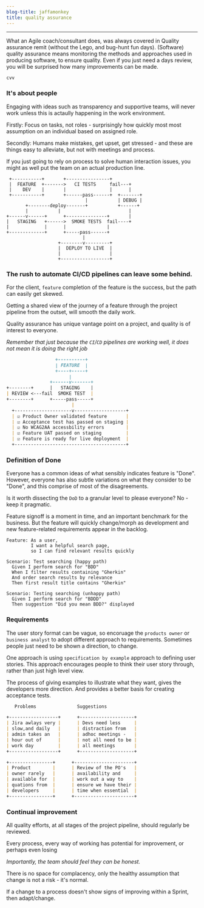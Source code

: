 ```yaml
---
blog-title: jaffamonkey
title: quality assurance
---
```



--- 
What an Agile coach/consultant does, was always covered in Quality assurance remit (without the Lego, and bug-hunt fun days). (Software) quality assurance means monitoring the methods and approaches used in producing software, to ensure quality. Even if you just need a days review, you will be surprised how many improvements can be made.

<CodeWave>

```jsx
cvv
```

### It's about people

Engaging with ideas such as transparency and supportive teams, will never work unless this is actaully happening in the work environment.

Firstly: Focus on tasks, not roles - surprisingly how quickly most most assumption on an individual based on assigned role.

Secondly: Humans make mistakes, get upset, get stressed - and these are things easy to alleviate, but not with meetings and process.

If you just going to rely on process to solve human interaction issues, you might as well put the team on an actual production line.

```gherkin
 +-----------+       +----------------+     
 |  FEATURE  +------->   CI TESTS     fail---+  
 |    DEV    |       |                |      |
 +-----------+       +------pass------+  +-------+
                             |           | DEBUG |     
       +--------deploy-------+           +------+
       |           |                         |
+------v------+      +---------------+       |
|   STAGING   +------>  SMOKE TESTS  fail----+
|             |      |               |
+-------------+      +-----pass------+
                            |
                   +--------v---------+
                   |  DEPLOY TO LIVE  |
                   |                  |
                   +------------------+
```

### The rush to automate CI/CD pipelines can leave some behind.

For the client, `feature` completion of the feature is the success, but the path can easily get skewed.

Getting a shared view of the journey of a feature through the project pipeline from the outset, will smooth the daily work.

Quality assurance has unique vantage point on a project, and quality is of interest to everyone.

_Remember that just because the `CI`/`CD` pipelines are working well, it does not mean it is doing the right job_ 

```markdown
                  +----------+
                  | FEATURE  |
                  +----+-----+
                       |
                +------v-------+      
+--------+      |   STAGING    |       
| REVIEW <---fail  SMOKE TEST  |
+--------+      +-----pass-----+
                        |
  +---------------------v-------------------+
  | ☑ Product Owner validated feature       |
  | ☑ Acceptance test has passed on staging |
  | ☑ No WCAG2AA accessbility errors        |
  | ☑ Feature UAT passed on staging         |
  | ☑ Feature is ready for live deployment  |
  +-----------------------------------------+
```

### Definition of Done

Everyone has a common ideas of what sensibly indicates feature is "Done". However, everyone has also subtle variations on what they consider to be "Done", and this comprise of most of the disagreements.

Is it worth dissecting the `DoD` to a granular level to please everyone? No - keep it pragmatic.

Feature signoff is a moment in time, and an important benchmark for the business. But the feature will quickly change/morph as development and new feature-related requirements appear in the backlog.

```gherkin
Feature: As a user, 
         I want a helpful search page, 
         so I can find relevant results quickly
  
Scenario: Test searching (happy path)
  Given I perform search for "BDD" 
  When I filter results containing "Gherkin"
  And order search results by relevance
  Then first result title contains "Gherkin"

Scenario: Testing searching (unhappy path)
  Given I perform search for "BDDD" 
  Then suggestion "Did you mean BDD?" displayed
```

### Requirements

The user story format can be vague, so encoruage the `products owner` or `business analyst` to adopt different approach to requirements. Sometimes people just need to be shown a direction, to change.

One approach is using `specification by example` approach to defining user stories. This approach encourages people to think their user story through, rather than just high level view.

The process of giving examples to illustrate what they want, gives the developers more direction. And provides a better basis for creating acceptance tests.

```markdown
   Problems               Suggestions

+------------------+      +--------------------+
| Jira awlays very |      | Devs need less     |
| slow,and daily   |      | distraction from   |
| admin takes an   |      | adhoc meetings -   |
| hour out of      |      | not all need to be |
| work day         |      | all meetings       |
+------------------+      +--------------------+

+----------------+      +----------------------+
| Product        |      | Review of the PO's   |
| owner rarely   |      | availability and     |
| available for  |      | work out a way to    |
| quations from  |      | ensure we have their |
| developers     |      | time when essential  |
+----------------+      +----------------------+
```

### Continual improvement

All quality efforts, at all stages of the project pipeline, should regularly be reviewed.

Every process, every way of working has potential for improvement, or perhaps even losing

_Importantly, the team should feel they can be honest._

There is no space for complacency, only the healthy assumption that change is not a risk - it's normal.

If a change to a process doesn't show signs of improving within a Sprint, then adapt/change.

</CodeWave>
